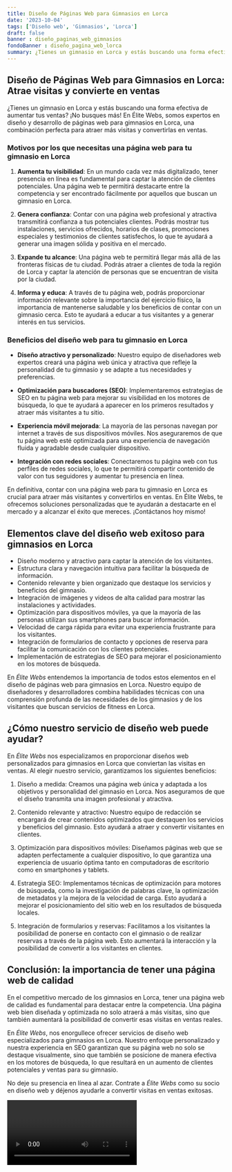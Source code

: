 ```yaml
---
title: Diseño de Páginas Web para Gimnasios en Lorca
date: '2023-10-04'
tags: ['Diseño web', 'Gimnasios', 'Lorca']
draft: false
banner : diseño_paginas_web_gimnasios
fondoBanner : diseño_pagina_web_lorca
summary: ¿Tienes un gimnasio en Lorca y estás buscando una forma efectiva de aumentar tus ventas? ¡No busques más! En Élite Webs, somos expertos en diseño y desarrollo de páginas web para gimnasios en Lorca, una combinación perfecta para atraer más visitas y convertirlas en ventas. 
---
```


## **Diseño de Páginas Web para Gimnasios en Lorca: Atrae visitas y convierte en ventas**

¿Tienes un gimnasio en Lorca y estás buscando una forma efectiva de aumentar tus ventas? ¡No busques más! En Élite Webs, somos expertos en diseño y desarrollo de páginas web para gimnasios en Lorca, una combinación perfecta para atraer más visitas y convertirlas en ventas. 

### **Motivos por los que necesitas una página web para tu gimnasio en Lorca**

1. **Aumenta tu visibilidad**: En un mundo cada vez más digitalizado, tener presencia en línea es fundamental para captar la atención de clientes potenciales. Una página web te permitirá destacarte entre la competencia y ser encontrado fácilmente por aquellos que buscan un gimnasio en Lorca.

2. **Genera confianza**: Contar con una página web profesional y atractiva transmitirá confianza a tus potenciales clientes. Podrás mostrar tus instalaciones, servicios ofrecidos, horarios de clases, promociones especiales y testimonios de clientes satisfechos, lo que te ayudará a generar una imagen sólida y positiva en el mercado.

3. **Expande tu alcance**: Una página web te permitirá llegar más allá de las fronteras físicas de tu ciudad. Podrás atraer a clientes de toda la región de Lorca y captar la atención de personas que se encuentran de visita por la ciudad.

4. **Informa y educa**: A través de tu página web, podrás proporcionar información relevante sobre la importancia del ejercicio físico, la importancia de mantenerse saludable y los beneficios de contar con un gimnasio cerca. Esto te ayudará a educar a tus visitantes y a generar interés en tus servicios.

### **Beneficios del diseño web para tu gimnasio en Lorca**

- **Diseño atractivo y personalizado**: Nuestro equipo de diseñadores web expertos creará una página web única y atractiva que refleje la personalidad de tu gimnasio y se adapte a tus necesidades y preferencias.

- **Optimización para buscadores (SEO)**: Implementaremos estrategias de SEO en tu página web para mejorar su visibilidad en los motores de búsqueda, lo que te ayudará a aparecer en los primeros resultados y atraer más visitantes a tu sitio.

- **Experiencia móvil mejorada**: La mayoría de las personas navegan por internet a través de sus dispositivos móviles. Nos aseguraremos de que tu página web esté optimizada para una experiencia de navegación fluida y agradable desde cualquier dispositivo.

- **Integración con redes sociales**: Conectaremos tu página web con tus perfiles de redes sociales, lo que te permitirá compartir contenido de valor con tus seguidores y aumentar tu presencia en línea.

En definitiva, contar con una página web para tu gimnasio en Lorca es crucial para atraer más visitantes y convertirlos en ventas. En Élite Webs, te ofrecemos soluciones personalizadas que te ayudarán a destacarte en el mercado y a alcanzar el éxito que mereces. ¡Contáctanos hoy mismo!

<GifSeo />

<Cta />

## Elementos clave del diseño web exitoso para gimnasios en Lorca

- Diseño moderno y atractivo para captar la atención de los visitantes.
- Estructura clara y navegación intuitiva para facilitar la búsqueda de información.
- Contenido relevante y bien organizado que destaque los servicios y beneficios del gimnasio.
- Integración de imágenes y videos de alta calidad para mostrar las instalaciones y actividades.
- Optimización para dispositivos móviles, ya que la mayoría de las personas utilizan sus smartphones para buscar información.
- Velocidad de carga rápida para evitar una experiencia frustrante para los visitantes.
- Integración de formularios de contacto y opciones de reserva para facilitar la comunicación con los clientes potenciales.
- Implementación de estrategias de SEO para mejorar el posicionamiento en los motores de búsqueda.

En *Élite Webs* entendemos la importancia de todos estos elementos en el diseño de páginas web para gimnasios en Lorca. Nuestro equipo de diseñadores y desarrolladores combina habilidades técnicas con una comprensión profunda de las necesidades de los gimnasios y de los visitantes que buscan servicios de fitness en Lorca.

## ¿Cómo nuestro servicio de diseño web puede ayudar?

En *Élite Webs* nos especializamos en proporcionar diseños web personalizados para gimnasios en Lorca que conviertan las visitas en ventas. Al elegir nuestro servicio, garantizamos los siguientes beneficios:

1. Diseño a medida: Creamos una página web única y adaptada a los objetivos y personalidad del gimnasio en Lorca. Nos aseguramos de que el diseño transmita una imagen profesional y atractiva.

2. Contenido relevante y atractivo: Nuestro equipo de redacción se encargará de crear contenidos optimizados que destaquen los servicios y beneficios del gimnasio. Esto ayudará a atraer y convertir visitantes en clientes.

3. Optimización para dispositivos móviles: Diseñamos páginas web que se adapten perfectamente a cualquier dispositivo, lo que garantiza una experiencia de usuario óptima tanto en computadoras de escritorio como en smartphones y tablets.

4. Estrategia SEO: Implementamos técnicas de optimización para motores de búsqueda, como la investigación de palabras clave, la optimización de metadatos y la mejora de la velocidad de carga. Esto ayudará a mejorar el posicionamiento del sitio web en los resultados de búsqueda locales.

5. Integración de formularios y reservas: Facilitamos a los visitantes la posibilidad de ponerse en contacto con el gimnasio o de realizar reservas a través de la página web. Esto aumentará la interacción y la posibilidad de convertir a los visitantes en clientes.

## Conclusión: la importancia de tener una página web de calidad

En el competitivo mercado de los gimnasios en Lorca, tener una página web de calidad es fundamental para destacar entre la competencia. Una página web bien diseñada y optimizada no solo atraerá a más visitas, sino que también aumentará la posibilidad de convertir esas visitas en ventas reales.

En *Élite Webs*, nos enorgullece ofrecer servicios de diseño web especializados para gimnasios en Lorca. Nuestro enfoque personalizado y nuestra experiencia en SEO garantizan que su página web no solo se destaque visualmente, sino que también se posicione de manera efectiva en los motores de búsqueda, lo que resultará en un aumento de clientes potenciales y ventas para su gimnasio.

No deje su presencia en línea al azar. Contrate a *Élite Webs* como su socio en diseño web y déjenos ayudarle a convertir visitas en ventas exitosas.

<Video />

<CtaBot job='Gimnasios' city='Lorca'/>

<Gmaps query='Lorca+españa+maps' />